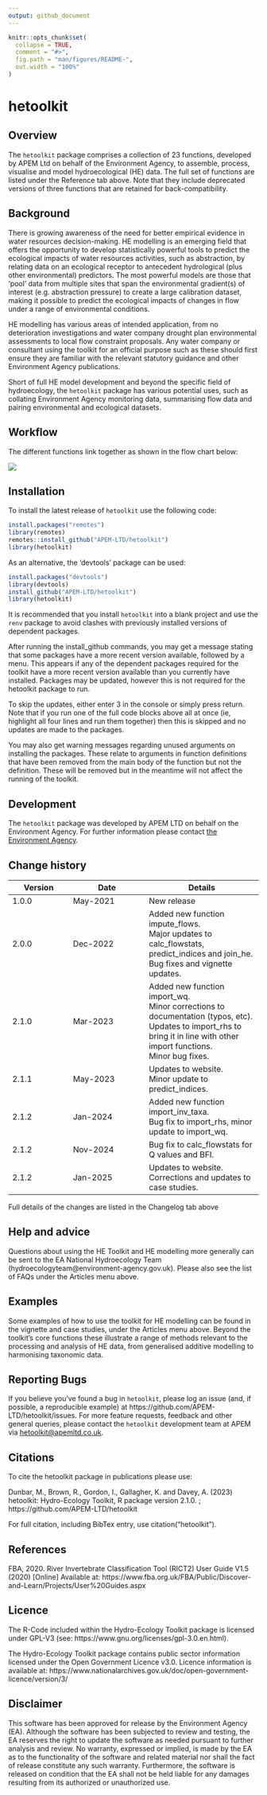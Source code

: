 ```yaml
---
output: github_document
---
```


<!-- index.md is generated from index.Rmd. Please edit that file -->

```r
knitr::opts_chunk$set(
  collapse = TRUE,
  comment = "#>",
  fig.path = "man/figures/README-",
  out.width = "100%"
)
```

# hetoolkit

<!-- badges: start -->
<!-- badges: end -->

## Overview 

The `hetoolkit` package comprises a collection of 23 functions, developed by APEM Ltd on behalf of the Environment Agency, to assemble, process, visualise and model hydroecological (HE) data. The full set of functions are listed under the Reference tab above. Note that they include deprecated versions of three functions that are retained for back-compatibility. 

## Background 

There is growing awareness of the need for better empirical evidence in water resources decision-making. HE modelling is an emerging field that offers the opportunity to develop statistically powerful tools to predict the ecological impacts of water resources activities, such as abstraction, by relating data on an ecological receptor to antecedent hydrological (plus other environmental) predictors. The most powerful models are those that 'pool' data from multiple sites that span the environmental gradient(s) of interest (e.g. abstraction pressure) to create a large calibration dataset, making it possible to predict the ecological impacts of changes in flow under a range of environmental conditions.  

HE modelling has various areas of intended application, from no deterioration investigations and water company drought plan environmental assessments to local flow constraint proposals. Any water company or consultant using the toolkit for an official purpose such as these should first ensure they are familiar with the relevant statutory guidance and other Environment Agency publications. 

Short of full HE model development and beyond the specific field of hydroecology, the `hetoolkit` package has various potential uses, such as collating Environment Agency monitoring data, summarising flow data and pairing environmental and ecological datasets. 

## Workflow

The different functions link together as shown in the flow chart below:

![](./man/figures/FlowChart_v01.png)

## Installation

To install the latest release of `hetoolkit` use the following code:

``` r
install.packages("remotes")
library(remotes)
remotes::install_github("APEM-LTD/hetoolkit")
library(hetoolkit)
```

As an alternative, the 'devtools' package can be used:

``` r
install.packages("devtools")
library(devtools)
install_github("APEM-LTD/hetoolkit")
library(hetoolkit)
```

It is recommended that you install `hetoolkit` into a blank project and use the `renv` package to avoid clashes with previously installed versions of dependent packages.

After running the install_github commands, you may get a message stating that some packages have a more recent version available, followed by a menu. This appears if any of the dependent packages required for the toolkit have a more recent version available than you currently have installed. Packages may be updated, however this is not required for the hetoolkit package to run. 

To skip the updates, either enter 3 in the console or simply press return. Note that if you run one of the full code blocks above all at once (ie, highlight all four lines and run them together) then this is skipped and no updates are made to the packages.

You may also get warning messages regarding unused arguments on installing the packages. These relate to arguments in function definitions that have been removed from the main body of the function but not the definition. These will be removed but in the meantime will not affect the running of the toolkit. 

## Development

The `hetoolkit` package was developed by APEM LTD on behalf on the Environment Agency. For further information please contact [the Environment Agency](mailto:mailto:hydroecologyteam@environment-agency.gov.uk).

## Change history

Version | Date     | Details
--------|----------|---------------
1.0.0   | May-2021 | New release
2.0.0   | Dec-2022 | Added new function impute_flows.\
                     Major updates to calc_flowstats, predict_indices and join_he.\
                     Bug fixes and vignette updates.
2.1.0   | Mar-2023 | Added new function import_wq.\
                     Minor corrections to documentation (typos, etc).\
                     Updates to import_rhs to bring it in line with other import functions.\
                     Minor bug fixes.
2.1.1   | May-2023 | Updates to website.\
                     Minor update to predict_indices.
2.1.2   | Jan-2024 | Added new function import_inv_taxa.\
                     Bug fix to import_rhs, minor update to import_wq.
2.1.2   | Nov-2024 | Bug fix to calc_flowstats for Q values and BFI.
2.1.2   | Jan-2025 | Updates to website.\
                     Corrections and updates to case studies.
                     
Full details of the changes are listed in the Changelog tab above

## Help and advice

Questions about using the HE Toolkit and HE modelling more generally can be sent to the EA National Hydroecology Team (hydroecologyteam@environment-agency.gov.uk). Please also see the list of FAQs under the Articles menu above.   

## Examples

Some examples of how to use the toolkit for HE modelling can be found in the vignette and case studies, under the Articles menu above. Beyond the toolkit's core functions these illustrate a range of methods relevant to the processing and analysis of HE data, from generalised additive modelling to harmonising taxonomic data.   

## Reporting Bugs

If you believe you’ve found a bug in `hetoolkit`, please log an issue (and, if possible, a reproducible example) at https://github.com/APEM-LTD/hetoolkit/issues. For more feature requests, feedback and other general queries, please contact the `hetoolkit` development team at APEM via [hetoolkit@apemltd.co.uk](mailto:hetoolkit@apemltd.co.uk).

## Citations

To cite the hetoolkit package in publications please use:

Dunbar, M., Brown, R., Gordon, I., Gallagher, K. and Davey, A. (2023) hetoolkit: Hydro-Ecology Toolkit, R package version 2.1.0. ; https://github.com/APEM-LTD/hetoolkit

For full citation, including BibTex entry, use citation("hetoolkit").

## References

FBA, 2020. River Invertebrate Classification Tool (RICT2) User Guide V1.5 (2020) [Online] Available at: https://www.fba.org.uk/FBA/Public/Discover-and-Learn/Projects/User%20Guides.aspx

## Licence

The R-Code included within the Hydro-Ecology Toolkit package is licensed under GPL-V3 (see: https://www.gnu.org/licenses/gpl-3.0.en.html).

The Hydro-Ecology Toolkit package contains public sector information licensed under the Open Government Licence v3.0.  Licence information is available at: https://www.nationalarchives.gov.uk/doc/open-government-licence/version/3/ 

## Disclaimer

This software has been approved for release by the Environment Agency (EA). Although the software has been subjected to review and testing, the EA reserves the right to update the software as needed pursuant to further analysis and review. No warranty, expressed or implied, is made by the EA as to the functionality of the software and related material nor shall the fact of release constitute any such warranty. Furthermore, the software is released on condition that the EA shall not be held liable for any damages resulting from its authorized or unauthorized use.

